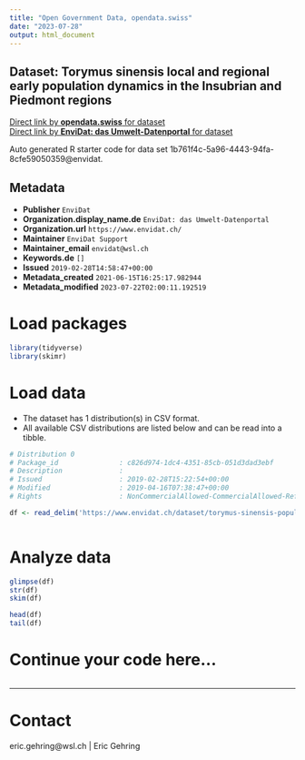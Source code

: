 ```yaml
---
title: "Open Government Data, opendata.swiss"
date: "2023-07-28"
output: html_document
---
```


## Dataset: Torymus sinensis local and regional early population dynamics in the Insubrian and Piedmont regions



[Direct link by **opendata.swiss** for dataset](https://opendata.swiss/de/dataset/torymus-sinensis-local-and-regional-early-population-dynamics-in-the-insubrian-and-piedmont-reg)<br>
[Direct link by **EnviDat: das Umwelt-Datenportal** for dataset](https://www.envidat.ch/#/metadata/torymus-sinensis-population-evolution-from-arrival-to-biocontrol)

Auto generated R starter code for data set 1b761f4c-5a96-4443-94fa-8cfe59050359@envidat.

## Metadata

- **Publisher** `EnviDat`
- **Organization.display_name.de** `EnviDat: das Umwelt-Datenportal`
- **Organization.url** `https://www.envidat.ch/`
- **Maintainer** `EnviDat Support`
- **Maintainer_email** `envidat@wsl.ch`
- **Keywords.de** `[]`
- **Issued** `2019-02-28T14:58:47+00:00`
- **Metadata_created** `2021-06-15T16:25:17.982944`
- **Metadata_modified** `2023-07-22T02:00:11.192519`


# Load packages

```r

library(tidyverse)
library(skimr)

```

# Load data

-   The dataset has 1 distribution(s) in CSV format.
-   All available CSV distributions are listed below and can be read into a tibble.

```r

# Distribution 0
# Package_id               : c826d974-1dc4-4351-85cb-051d3dad3ebf
# Description              : 
# Issued                   : 2019-02-28T15:22:54+00:00
# Modified                 : 2019-04-16T07:38:47+00:00
# Rights                   : NonCommercialAllowed-CommercialAllowed-ReferenceRequired

df <- read_delim('https://www.envidat.ch/dataset/torymus-sinensis-population-evolution-from-arrival-to-biocontrol/resource/45b9908a-f107-418c-be01-97056bd1efb3')



```

# Analyze data

```r

glimpse(df)
str(df)
skim(df)

head(df)
tail(df)

```

# Continue your code here...

```r

```

------------------------------------------------------------------------

# Contact

eric.gehring@wsl.ch | Eric Gehring

